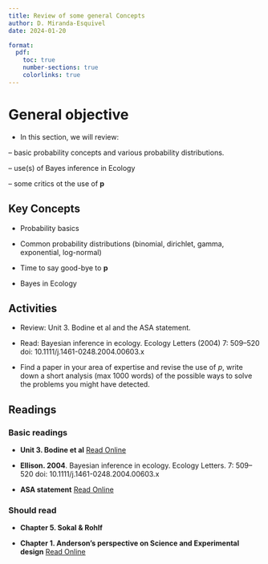 ```yaml
---
title: Review of some general Concepts
author: D. Miranda-Esquivel
date: 2024-01-20

format:
  pdf:
    toc: true
    number-sections: true
    colorlinks: true
---
```



# General objective

- In this section, we will review:

-- basic probability concepts and various probability distributions.

-- use(s) of Bayes inference in Ecology

-- some critics ot the use of **p**


## Key Concepts

- Probability basics

- Common probability distributions (binomial, dirichlet, gamma, exponential, log-normal)

- Time to say good-bye to **p**

- Bayes in Ecology

## Activities 


- Review: Unit 3. Bodine et al and the ASA statement.

- Read: Bayesian inference in ecology. Ecology Letters (2004) 7: 509–520 doi: 10.1111/j.1461-0248.2004.00603.x

- Find a paper in your area of expertise and revise the use of *p*, write down a short analysis (max 1000 words) of the possible ways to solve the problems you might have detected.


## Readings


### Basic readings

- **Unit 3. Bodine et al** [Read Online](https://drive.google.com/file/d/1jtas7BKn0ZcJlQ3iobF8ReJ2Wc1BQJZd/view?usp=drive_link)

- **Ellison. 2004**. Bayesian inference in ecology. Ecology Letters. 7: 509–520 doi: 10.1111/j.1461-0248.2004.00603.x

- **ASA statement** [Read Online](https://www.tandfonline.com/doi/full/10.1080/00031305.2019.1583913)


### Should read

- **Chapter 5. Sokal & Rohlf**

- **Chapter 1. Anderson's perspective on Science and Experimental design** [Read Online](https://drive.google.com/file/d/1Vng6xtgaa_wHkf0Wb1x48M9q5nS10HkJ/view?usp=sharing)

